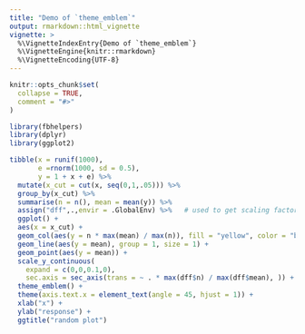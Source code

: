 ```yaml
---
title: "Demo of `theme_emblem`"
output: rmarkdown::html_vignette
vignette: >
  %\VignetteIndexEntry{Demo of `theme_emblem`}
  %\VignetteEngine{knitr::rmarkdown}
  %\VignetteEncoding{UTF-8}
---
```


```r
knitr::opts_chunk$set(
  collapse = TRUE,
  comment = "#>"
)
```

```r
library(fbhelpers)
library(dplyr)
library(ggplot2)

tibble(x = runif(1000),
       e =rnorm(1000, sd = 0.5),
       y = 1 + x + e) %>% 
  mutate(x_cut = cut(x, seq(0,1,.05))) %>% 
  group_by(x_cut) %>% 
  summarise(n = n(), mean = mean(y)) %>%
  assign("dff",.,envir = .GlobalEnv) %>%   # used to get scaling factors for the secondary axis.
  ggplot() +
  aes(x = x_cut) + 
  geom_col(aes(y = n * max(mean) / max(n)), fill = "yellow", color = "black") +
  geom_line(aes(y = mean), group = 1, size = 1) + 
  geom_point(aes(y = mean)) +
  scale_y_continuous(
    expand = c(0,0,0.1,0),
    sec.axis = sec_axis(trans = ~ . * max(dff$n) / max(dff$mean), )) +
  theme_emblem() +
  theme(axis.text.x = element_text(angle = 45, hjust = 1)) +
  xlab("x") + 
  ylab("response") +
  ggtitle("random plot")

```
